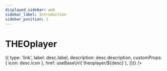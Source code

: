 ```yaml
---
displayed_sidebar: web
sidebar_label: Introduction
sidebar_position: 1
---
```


# THEOplayer


<Intro />
<DocCardList
  items={theoplayerPlatforms.map((desc) => ({
    type: 'link',
    label: desc.label,
    description: desc.description,
    customProps: { icon: desc.icon },
    href: useBaseUrl(`theoplayer/${desc}`),
  }))}
/>
